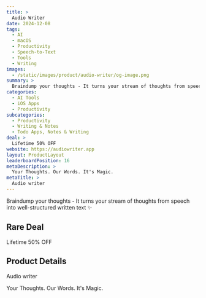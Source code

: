 ```yaml
---
title: >
  Audio Writer
date: 2024-12-08
tags:
  - AI
  - macOS
  - Productivity
  - Speech-to-Text
  - Tools
  - Writing
images:
  - /static/images/product/audio-writer/og-image.png
summary: >
  Braindump your thoughts - It turns your stream of thoughts from speech into well-structured written text ✨
categories:
  - AI Tools
  - iOS Apps
  - Productivity
subcategories:
  - Productivity
  - Writing & Notes
  - Todo Apps, Notes & Writing
deal: >
  Lifetime 50% OFF
website: https://audiowriter.app
layout: ProductLayout
leaderboardPosition: 16
metaDescription: >
  Your Thoughts. Our Words. It's Magic.
metaTitle: >
  Audio writer
---
```

Braindump your thoughts - It turns your stream of thoughts from speech into well-structured written text ✨

## Rare Deal

Lifetime 50% OFF

## Product Details

Audio writer

Your Thoughts. Our Words. It's Magic.
